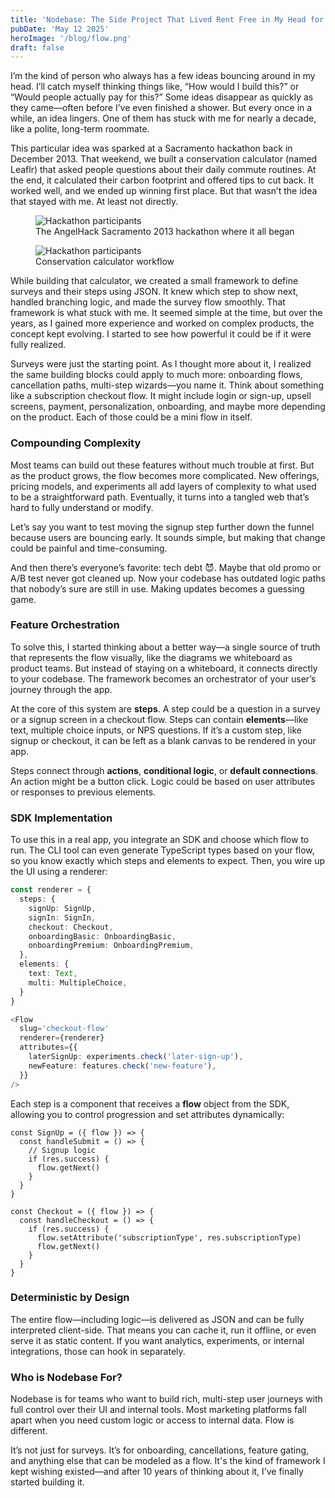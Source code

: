 ```yaml
---
title: 'Nodebase: The Side Project That Lived Rent Free in My Head for 10 Years'
pubDate: 'May 12 2025'
heroImage: '/blog/flow.png'
draft: false
---
```

I’m the kind of person who always has a few ideas bouncing around in my head. I’ll catch myself thinking things like, “How would I build this?” or “Would people actually pay for this?” Some ideas disappear as quickly as they came—often before I’ve even finished a shower. But every once in a while, an idea lingers. One of them has stuck with me for nearly a decade, like a polite, long-term roommate.

This particular idea was sparked at a Sacramento hackathon back in December 2013. That weekend, we built a conservation calculator (named Leaflr) that asked people questions about their daily commute routines. At the end, it calculated their carbon footprint and offered tips to cut back. It worked well, and we ended up winning first place. But that wasn’t the idea that stayed with me. At least not directly.

<div className="flex justify-center gap-4">
  <figure>
    <img src="/blog/angelhack.jpg" alt="Hackathon participants" />
    <figcaption>The AngelHack Sacramento 2013 hackathon where it all began</figcaption>
  </figure>
  <figure>
    <img src="/blog/angelhack-wb.jpg" alt="Hackathon participants" />
    <figcaption>Conservation calculator workflow</figcaption>
  </figure>
</div>

While building that calculator, we created a small framework to define surveys and their steps using JSON. It knew which step to show next, handled branching logic, and made the survey flow smoothly. That framework is what stuck with me. It seemed simple at the time, but over the years, as I gained more experience and worked on complex products, the concept kept evolving. I started to see how powerful it could be if it were fully realized.

Surveys were just the starting point. As I thought more about it, I realized the same building blocks could apply to much more: onboarding flows, cancellation paths, multi-step wizards—you name it. Think about something like a subscription checkout flow. It might include login or sign-up, upsell screens, payment, personalization, onboarding, and maybe more depending on the product. Each of those could be a mini flow in itself.

### Compounding Complexity

Most teams can build out these features without much trouble at first. But as the product grows, the flow becomes more complicated. New offerings, pricing models, and experiments all add layers of complexity to what used to be a straightforward path. Eventually, it turns into a tangled web that’s hard to fully understand or modify.

Let’s say you want to test moving the signup step further down the funnel because users are bouncing early. It sounds simple, but making that change could be painful and time-consuming.

And then there’s everyone’s favorite: tech debt 😈. Maybe that old promo or A/B test never got cleaned up. Now your codebase has outdated logic paths that nobody’s sure are still in use. Making updates becomes a guessing game.

### Feature Orchestration

To solve this, I started thinking about a better way—a single source of truth that represents the flow visually, like the diagrams we whiteboard as product teams. But instead of staying on a whiteboard, it connects directly to your codebase. The framework becomes an orchestrator of your user’s journey through the app.

At the core of this system are **steps**. A step could be a question in a survey or a signup screen in a checkout flow. Steps can contain **elements**—like text, multiple choice inputs, or NPS questions. If it’s a custom step, like signup or checkout, it can be left as a blank canvas to be rendered in your app.

Steps connect through **actions**, **conditional logic**, or **default connections**. An action might be a button click. Logic could be based on user attributes or responses to previous elements.

### SDK Implementation

To use this in a real app, you integrate an SDK and choose which flow to run. The CLI tool can even generate TypeScript types based on your flow, so you know exactly which steps and elements to expect. Then, you wire up the UI using a renderer:

```ts
const renderer = {
  steps: {
    signUp: SignUp,
    signIn: SignIn,
    checkout: Checkout,
    onboardingBasic: OnboardingBasic,
    onboardingPremium: OnboardingPremium,
  },
  elements: {
    text: Text,
    multi: MultipleChoice,
  }
}

<Flow
  slug='checkout-flow'
  renderer={renderer}
  attributes={{
    laterSignUp: experiments.check('later-sign-up'),
    newFeature: features.check('new-feature'),
  }}
/>
```

Each step is a component that receives a **flow** object from the SDK, allowing you to control progression and set attributes dynamically:

```tsx
const SignUp = ({ flow }) => {
  const handleSubmit = () => {
    // Signup logic
    if (res.success) {
      flow.getNext()
    }
  }
}
```

```tsx
const Checkout = ({ flow }) => {
  const handleCheckout = () => {
    if (res.success) {
      flow.setAttribute('subscriptionType', res.subscriptionType)
      flow.getNext()
    }
  }
}
```

### Deterministic by Design

The entire flow—including logic—is delivered as JSON and can be fully interpreted client-side. That means you can cache it, run it offline, or even serve it as static content. If you want analytics, experiments, or internal integrations, those can hook in separately.

### Who is Nodebase For?

Nodebase is for teams who want to build rich, multi-step user journeys with full control over their UI and internal tools. Most marketing platforms fall apart when you need custom logic or access to internal data. Flow is different.

It’s not just for surveys. It’s for onboarding, cancellations, feature gating, and anything else that can be modeled as a flow. It's the kind of framework I kept wishing existed—and after 10 years of thinking about it, I’ve finally started building it.


